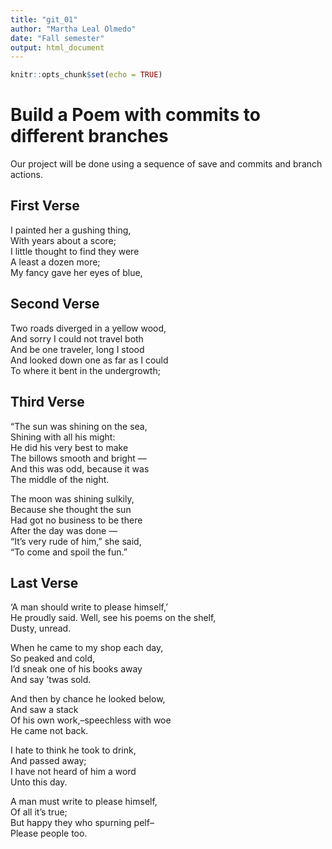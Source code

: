 ```yaml
---
title: "git_01"
author: "Martha Leal Olmedo"
date: "Fall semester"
output: html_document
---
```


```r
knitr::opts_chunk$set(echo = TRUE)
```
# Build a Poem with commits to different branches
Our project will be done using a sequence of save and commits and branch actions.
<!-- Do not modify or change any text in "!--" bracketed areas such as this --- these are instructions to
you, if you change any of this the git program will notice it and compromise your git merging strategy !-->

## First Verse 
<!--Put the first five lines of a poem by Lewis Carrol in this section!-->
I painted her a gushing thing,  
With years about a score;  
I little thought to find they were  
A least a dozen more;  
My fancy gave her eyes of blue,  

## Second Verse
<!--Put the first five lines of a poem by Robert Frost here!-->
Two roads diverged in a yellow wood,  
And sorry I could not travel both  
And be one traveler, long I stood  
And looked down one as far as I could  
To where it bent in the undergrowth;

## Third Verse
<!--Put the first two verses of The Walrus and the Carpenter here!-->
"The sun was shining on the sea,  
Shining with all his might:  
He did his very best to make  
The billows smooth and bright —  
And this was odd, because it was  
The middle of the night.  

The moon was shining sulkily,  
Because she thought the sun  
Had got no business to be there  
After the day was done —  
“It’s very rude of him,” she said,  
“To come and spoil the fun.” 

## Last Verse
<!--Put a short poem of your choice 8-20 lines,here!-->
‘A man should write to please himself,’  
He proudly said. 
Well, see his poems on the shelf,  
Dusty, unread.  

When he came to my shop each day,  
So peaked and cold,  
I’d sneak one of his books away  
And say ’twas sold.  

And then by chance he looked below,  
And saw a stack  
Of his own work,–speechless with woe  
He came not back.  

I hate to think he took to drink,  
And passed away;  
I have not heard of him a word  
Unto this day.  

A man must write to please himself,  
Of all it’s true;  
But happy they who spurning pelf–  
Please people too.  